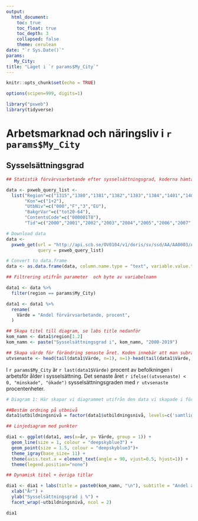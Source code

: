 ```yaml
---
output: 
  html_document:
    toc: true
    toc_float: true
    toc_depth: 3
    collapsed: false
    theme: cerulean
date: "`r Sys.Date()`"
params:
   My_City:
title: "Läget i `r params$My_City`" 
---
```


```r

knitr::opts_chunk$set(echo = TRUE)

options(scipen=999, digits=1)

```

```r
library("pxweb")
library(tidyverse)
```

# Arbetsmarknad och näringsliv i `r params$My_City`

## Sysselsättningsgrad

```r
## Statistik förvärvsarbetande efter sysselsättningsgrad, koderna hämtas genom att köra pxweb_interactive() och följa instruktionerna. Svara yes på allt förutom json-format.

data <- pxweb_query_list <- 
  list("Region"=c("1315","1380","1381","1382","1383","1384","1401","1402","1407","1415","1419","1421","1427","1430","1435","1438","1439","1440","1441","1442","1443","1444","1445","1446","1447","1452","1460","1461","1462","1463","1465","1466","1470","1471","1472","1473","1480","1481","1482","1484","1485","1486","1487","1488","1489","1490","1491"),
       "Kon"=c("1+2"),
       "UtbNiv"=c("000","F","3","EU"),
       "BakgrVar"=c("tot20-64"),
       "ContentsCode"=c("000001T8"),
       "Tid"=c("2000","2001","2002","2003","2004","2005","2006","2007","2008","2009","2010","2011","2012","2013","2014","2015","2016","2017","2018","2019"))

# Download data 
data <- 
  pxweb_get(url = "http://api.scb.se/OV0104/v1/doris/sv/ssd/AA/AA0003/AA0003B/IntGr1KomKonUtb",
            query = pxweb_query_list)

# Convert to data.frame 
data <- as.data.frame(data, column.name.type = "text", variable.value.type = "text")

## Filtrering utifrån parameter  och byte av variabelnamn

data1 <- data %>%
  filter(region == params$My_City)

data1 <- data1 %>% 
  rename(
    Värde = "Andel förvärvsarbetande, procent",
  )

## Skapa titel till diagram, se labs title nedanför
kom_namn <- data1$region[1.2]
kom_namn <- paste("Sysselsättningsgrad i", kom_namn, "2000-2019")

## Skapa värde för förändring senaste året. Koden innebär att man subratherar det senaste värdet i tabellen med det näst senaste
utvsenaste <- head(tail(data1$Värde, n=1), n=1)-head(tail(data1$Värde, n=2), n=1)

```

I `r params$My_City` är `r last(data1$Värde)` procent av befolkningen i arbetsför ålder i sysselsättning. Det senaste året `r ifelse((utvsenaste) < 0, "minskade", "ökade")` sysselsättningsgraden med `r utvsenaste` procentenheter. 

```r

# Diagram 1: Här skapar vi diagrammet utifrån den data vi skapade i första R-boxen.

##Bestäm ordning på utbnivå
data1$utbildningsnivå = factor(data1$utbildningsnivå, levels=c('samtliga utbildningsnivåer','utbildningsnivå: förgymnasial utbildning', 'utbildningsnivå: gymnasial utbildning', 'utbildningsnivå: eftergymnasial utbildning'))

## Linjediagram med punkter

dia1 <- ggplot(data1, aes(x=år, y= Värde, group = 1)) +
  geom_line(size = 1, colour = "deepskyblue3") +
  geom_point(size = 1.5, colour = "deepskyblue3")+
  theme_igray(base_size= 11) +
  theme(axis.text.x = element_text(angle = 90, vjust=0.5, hjust=1)) +
  theme(legend.position="none")

## Dynamisk titel + övriga titlar

dia1 <- dia1 + labs(title = paste0(kom_namn, "\n"), subtitle = "Andel av nattbefolkningen (20-64 år) som är i sysselsättning", caption = "Källa: Statistiska centralbyrån", colour = "") +
  xlab("År") + 
  ylab("Sysselsättningsgrad i %") +
  facet_wrap(~utbildningsnivå, ncol = 2)

dia1
```

